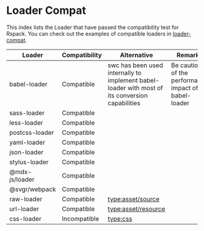 # Loader Compat

This index lists the Loader that have passed the compatibility test for Rspack. You can check out the examples of compatible loaders in [loader-compat](https://github.com/modern-js-dev/rspack/blob/main/examples/loader-compat/rspack.config.js).

| Loader         | Compatibility | Alternative                                                                                     | Remarks                                               |
| -------------- | ------------- | ----------------------------------------------------------------------------------------------- | ----------------------------------------------------- |
| babel-loader   | Compatible    | swc has been used internally to implement babel-loader with most of its conversion capabilities | Be cautious of the performance impact of babel-loader |
| sass-loader    | Compatible    |                                                                                                 |                                                       |
| less-loader    | Compatible    |                                                                                                 |                                                       |
| postcss-loader | Compatible    |                                                                                                 |                                                       |
| yaml-loader    | Compatible    |                                                                                                 |                                                       |
| json-loader    | Compatible    |                                                                                                 |                                                       |
| stylus-loader  | Compatible    |                                                                                                 |                                                       |
| @mdx-js/loader | Compatible    |                                                                                                 |                                                       |
| @svgr/webpack  | Compatible    |                                                                                                 |                                                       |
| raw-loader     | Compatible    | [type:asset/source](/guide/asset-module)                                                        |                                                       |
| url-loader     | Compatible    | [type:asset/resource](asset-module)                                                             |                                                       |
| css-loader     | Incompatible  | [type:css](/guide/language-support#css)                                                         |                                                       |
